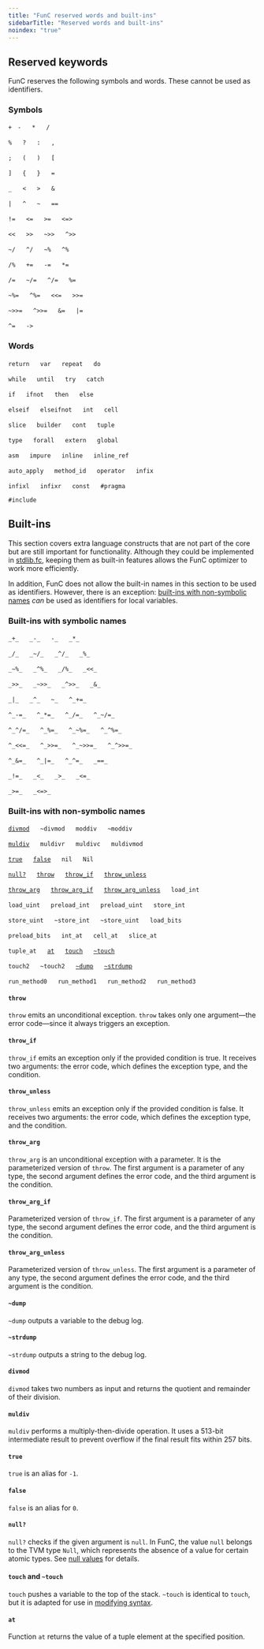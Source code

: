 ```yaml
---
title: "FunC reserved words and built-ins"
sidebarTitle: "Reserved words and built-ins"
noindex: "true"
---
```



## Reserved keywords

FunC reserves the following symbols and words. These cannot be used as identifiers.

### Symbols

`+`   `-`   `*`   `/`

`%`   `?`   `:`   `,`

`;`   `(`   `)`   `[`

`]`   `{`   `}`   `=`

`_`   `<`   `>`   `&`

`|`   `^`   `~`   `==`

`!=`   `<=`   `>=`   `<=>`

`<<`   `>>`   `~>>`   `^>>`

`~/`   `^/`   `~%`   `^%`

`/%`   `+=`   `-=`   `*=`

`/=`   `~/=`   `^/=`   `%=`

`~%=`   `^%=`   `<<=`   `>>=`

`~>>=`   `^>>=`   `&=`   `|=`

`^=`   `->`

### Words

`return`   `var`   `repeat`   `do`

`while`   `until`   `try`   `catch`

`if`   `ifnot`   `then`   `else`

`elseif`   `elseifnot`   `int`   `cell`

`slice`   `builder`   `cont`   `tuple`

`type`   `forall`   `extern`   `global`

`asm`   `impure`   `inline`   `inline_ref`

`auto_apply`   `method_id`   `operator`   `infix`

`infixl`   `infixr`   `const`   `#pragma`

`#include`

## Built-ins

This section covers extra language constructs that are not part of the core but are still important for functionality.
Although they could be implemented in [stdlib.fc](/languages/func/stdlib),
keeping them as built-in features allows the FunC optimizer to work more efficiently.

In addition, FunC does not allow the built-in names in this section to be used as identifiers.
However, there is an exception: [built-ins with non-symbolic names](#built-ins-with-non-symbolic-names)
_can_ be used as identifiers for local variables.

### Built-ins with symbolic names

`_+_`   `_-_`   `-_`   `_*_`

`_/_`   `_~/_`   `_^/_`   `_%_`

`_~%_`   `_^%_`   `_/%_`   `_<<_`

`_>>_`   `_~>>_`   `_^>>_`   `_&_`

`_|_`   `_^_`   `~_`   `^_+=_`

`^_-=_`   `^_*=_`   `^_/=_`   `^_~/=_`

`^_^/=_`   `^_%=_`   `^_~%=_`   `^_^%=_`

`^_<<=_`   `^_>>=_`   `^_~>>=_`   `^_^>>=_`

`^_&=_`   `^_|=_`   `^_^=_`   `_==_`

`_!=_`   `_<_`   `_>_`   `_<=_`

`_>=_`   `_<=>_`

### Built-ins with non-symbolic names

[`divmod`](#divmod)   `~divmod`   `moddiv`   `~moddiv`

[`muldiv`](#muldiv)   `muldivr`   `muldivc`   `muldivmod`

[`true`](#true)   [`false`](#false)   `nil`   `Nil`

[`null?`](#null%3F)   [`throw`](#throw)   [`throw_if`](#throw-if)   [`throw_unless`](#throw-unless)

[`throw_arg`](#throw-arg)   [`throw_arg_if`](#throw-arg-if)   [`throw_arg_unless`](#throw-arg-unless)   `load_int`

`load_uint`   `preload_int`   `preload_uint`   `store_int`

`store_uint`   `~store_int`   `~store_uint`   `load_bits`

`preload_bits`   `int_at`   `cell_at`   `slice_at`

`tuple_at`   [`at`](#at)   [`touch`](#touch-and-touch)   [`~touch`](#touch-and-touch)

`touch2`   `~touch2`   [`~dump`](#dump)   [`~strdump`](#strdump)

`run_method0`   `run_method1`   `run_method2`   `run_method3`

#### `throw`

`throw` emits an unconditional exception. `throw` takes only one argument—the error code—since it always triggers an exception.

#### `throw_if`

`throw_if` emits an exception only if the provided condition is true. It receives two arguments: the error code, which defines the exception type, and
the condition.

#### `throw_unless`

`throw_unless` emits an exception only if the provided condition is false. It receives two arguments: the error code, which defines the exception type, and
the condition.

#### `throw_arg`

`throw_arg` is an unconditional exception with a parameter. It is the parameterized version of `throw`.
The first argument is a parameter of any type, the second argument defines the error code, and the third argument is the condition.

#### `throw_arg_if`

Parameterized version of `throw_if`.
The first argument is a parameter of any type, the second argument defines the error code, and the third argument is the condition.

#### `throw_arg_unless`

Parameterized version of `throw_unless`.
The first argument is a parameter of any type, the second argument defines the error code, and the third argument is the condition.

#### `~dump`

`~dump` outputs a variable to the debug log.

#### `~strdump`

`~strdump` outputs a string to the debug log.

#### `divmod`

`divmod` takes two numbers as input and returns the quotient and remainder of their division.

#### `muldiv`

`muldiv` performs a multiply-then-divide operation.
It uses a 513-bit intermediate result to prevent overflow if the final result fits within 257 bits.

#### `true`

`true` is an alias for `-1`.

#### `false`

`false` is an alias for `0`.

#### `null?`

`null?` checks if the given argument is `null`. In FunC, the value `null` belongs to the TVM type `Null`, which represents the absence of a value for certain atomic types.
See [null values](/languages/func/types#null-values) for details.

#### `touch` and `~touch`

`touch` pushes a variable to the top of the stack. `~touch` is identical to `touch`, but it is adapted for use in [modifying syntax](/languages/func/functions#modifying-methods).

#### `at`

Function `at` returns the value of a tuple element at the specified position.
